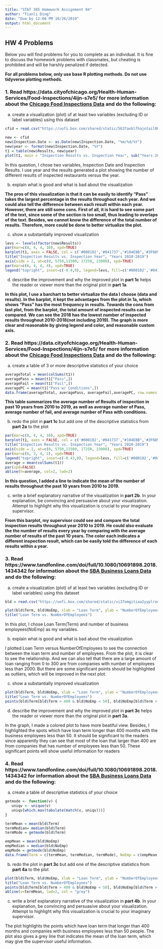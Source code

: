 ```yaml
---
title: "STAT 385 Homework Assignment 04"
author: "Tianli Ding"
date: "Due by 12:00 PM 10/26/2019"
output: html_document
---
```



## HW 4 Problems

Below you will find problems for you to complete as an individual. It is fine to discuss the homework problems with classmates, but cheating is prohibited and will be harshly penalized if detected.

**For all problems below, only use base R plotting methods. Do not use tidyverse plotting methods.**

### 1. Read https://data.cityofchicago.org/Health-Human-Services/Food-Inspections/4ijn-s7e5/ for more information about the [Chicago Food Inspections Data](https://uofi.box.com/shared/static/5637axblfhajotail80yw7j2s4r27hxd.csv) and do the following:

a. create a visualization (plot) of at least two variables (excluding ID or label variables) using this dataset
```r
cfid = read.csv("https://uofi.box.com/shared/static/5637axblfhajotail80yw7j2s4r27hxd.csv")
```

```r
new <- cfid
new$Inspection.Date <- as.Date(new$Inspection.Date, "%m/%d/%Y")
new$year <- format(new$Inspection.Date, "%Y")
t1 = table(new$Results, new$year)
plot(t1, main = "Inspection Results vs. Inspection Year", sub("Years 2010-2019"))
```

In this question, I chose two variables, Inspection Date and Inspection Results. I use year and the results generated a plot showing the number of different results of inspected restaurants versus the year.

b. explain what is good and what is bad about the visualization
  
  **The pros of this visualization is that it can be easily to identify "Pass" takes the largest percentage in the results throughout each year. And we could also tell the difference between each result within each year.** 
**However, there are still some cons. First of all, it is hard to see some part of the text, since some of the section is too small, thus leading to overlaps of the text. Besides, we cannot know the difference of the total number of results. Therefore, more could be done to better virtualize the plot.**

c. show a substantially improved visualization
```r
levs <- levels(factor(new$Results))
par(mar=c(8, 4, 4, 10), xpd=TRUE)
barplot(t1, axes = FALSE, col = c('#000102','#041737',"#104E8B",'#3F6D9B','#6E8DAB','#9DACBB','#B7C9E6'))
title("Inspection Results vs. Inspection Year", "Years 2010-2019")
axis(side = 2, at=c(0, 5750,11500, 17250, 23000), xpd=TRUE)
par(mar=c(6, 4, 4, 4), xpd=TRUE)
legend("topright", inset=c(-0.4,0), legend=levs, fill=c('#000102','#041737',"#104E8B",'#3F6D9B','#6E8DAB','#9DACBB','#B7C9E6'))
```

d. describe the improvement and why the improved plot in **part 1c** helps the reader or viewer more than the original plot in **part 1a**. 
  
  **In this plot, I use a barchart to better virtualize the data I choose (data and results). In the barplot, it kept the advantages from the plot in 1a, which shows "Pass" has the most frequency in results. Towards the cons from last plot, from the barplot, the total amount of inspected results can be compared. We can see the 2018 has the lowest number of inspected results throughout 2010-2018(not including 2019). The graph is more clear and reasonable by giving legend and color, and reasonable custom axis.**

### 2. Read https://data.cityofchicago.org/Health-Human-Services/Food-Inspections/4ijn-s7e5/ for more information about the [Chicago Food Inspections Data](https://uofi.box.com/shared/static/5637axblfhajotail80yw7j2s4r27hxd.csv) and do the following:

a. create a table of 3 or more descriptive statistics of your choice
```r
averageTotal = mean(colSums(t1))
averagePass = mean(t1["Pass",])
averageFail = mean(t1["Fail",])
averagePC = mean(t1["Pass w/ Conditions",])
data.frame(averageTotal, averagePass, averageFail,averagePC, row.names = "through year 2010-2019")
```
  
  **This table summarizes the average number of Results of inspection in past 10 years from 2010 to 2019, as well as average number of Pass, average number of fail, and average number of Pass with conditions.**

b. redo the plot in **part 1c** but add one of the descriptive statistics from **part 2a** to the plot
```r
par(mar=c(8, 4, 4, 10), xpd=TRUE)
barplot(t1, axes = FALSE, col = c('#000102','#041737',"#104E8B",'#3F6D9B','#6E8DAB','#9DACBB','#B7C9E6'))
title("Inspection Results vs. Inspection Year", "Years 2010-2019")
axis(side = 2, at=c(0, 5750,11500, 17250, 23000), xpd=TRUE)
par(mar=c(6, 3, 4, 2), xpd=TRUE)
legend("topright", inset=c(-0.43,0), legend=levs, fill=c('#000102','#041737',"#104E8B",'#3F6D9B','#6E8DAB','#9DACBB','#B7C9E6'))
average = mean(colSums(t1))
par(xpd=FALSE)
abline(h=average, col=2, lwd=2)
```
  
  **In this question, I added a line to indicate the mean of the number of results throughout the past 10 years from 2010 to 2019.** 

c. write a brief explanatory narrative of the visualization in **part 2b**. In your explanation, be convincing and persuasive about your visualization. Attempt to highlight why this visualization is crucial to your imaginary supervisor.
  
  **From this barplot, my supervisor could see and compare the total inspection results throughout year 2010 to 2019. He could also evaluate the the number of results every year by comparing with the average number of results of the past 10 years. The color each indicates a different inspection result, which can be easily told the difference of each results within a year.**

### 3. Read https://www.tandfonline.com/doi/full/10.1080/10691898.2018.1434342 for information about the [SBA Business Loans Data](https://uofi.box.com/shared/static/vi37omgitiaa2yyplrom779qvwk1g14x.csv) and do the following:

a. create a visualization (plot) of at least two variables (excluding ID or label variables) using this dataset
```r
bld = read.csv("https://uofi.box.com/shared/static/vi37omgitiaa2yyplrom779qvwk1g14x.csv")
```
```r
plot(bld$Term, bld$NoEmp, xlab = "Loan Term", ylab = "NumberOfEmployees")
title("Loan Term vs. NumberOfEmployees")
```
  In this plot, I chose Loan Term(Term) and number of business employees(NoEmp) as my variables. 
  
b. explain what is good and what is bad about the visualization
  
  I plotted Loan Term versus NumberOfEmployees to see the connection between the loan term and number of employees. From the plot, it is clear to see the relationship. And we can also tell that there are a large amount of loan ranging from 0 to 300 are from companies with number of employees less than 2000. But there are some significant points should be highlighted as outliers, which will be improved in the next plot.
  
c. show a substantially improved visualization
```r
plot(bld$Term, bld$NoEmp, xlab = "Loan Term", ylab = "NumberOfEmployees", col='#7AB7C9E6')
title("Loan Term vs. NumberOfEmployees")
points(bld$Term[bld$Term > 400 & bld$NoEmp < 50], bld$NoEmp[bld$Term > 400 & bld$NoEmp < 50], col="#C70039")
```

d. describe the improvement and why the improved plot in **part 3c** helps the reader or viewer more than the original plot in **part 3a**.
  
  In the graph, I made a colored plot to have more beatiful view. Besides, I highlighted the spots which have loan term longer than 400 months with the business employees less than 50. It should be significant to the readers since apparently they can see that most of the loan that larger than 400 are from companies that has number of employees less than 50. These significant points will show useful information for readers 

### 4. Read https://www.tandfonline.com/doi/full/10.1080/10691898.2018.1434342 for information about the [SBA Business Loans Data](https://uofi.box.com/shared/static/vi37omgitiaa2yyplrom779qvwk1g14x.csv) and do the following:

a. create a table of descriptive statistics of your choice
```r
getmode <- function(v) {
   uniqv <- unique(v)
   uniqv[which.max(tabulate(match(v, uniqv)))]
}

termMean = mean(bld$Term)
termMedian= median(bld$Term)
termMode = getmode(bld$Term)

empMean = mean(bld$NoEmp)
empMedian = median(bld$NoEmp)
empMode = getmode(bld$NoEmp)
data.frame(Term = c(termMean, termMedian, termMode), NoEmp = c(empMean, empMedian, empMode), row.names = c("MEAN", "MEDIAN", "MODE"))
```

b. redo the plot in **part 3c** but add one of the descriptive statistics from **part 4a** to the plot
```r
plot(bld$Term, bld$NoEmp, xlab = "Loan Term", ylab = "NumberOfEmployees", col='#7AB7C9E6')
title("Loan Term vs. NumberOfEmployees")
points(bld$Term[bld$Term > 400 & bld$NoEmp < 50], bld$NoEmp[bld$Term > 400 & bld$NoEmp < 50], col="#C70039")
abline(v=termMean, lwd=2, col = "grey")
```

c. write a brief explanatory narrative of the visualization in **part 4b**. In your explanation, be convincing and persuasive about your visualization. Attempt to highlight why this visualization is crucial to your imaginary supervisor.  
  
  The plot highlights the points which have loan term that longer than 400 months and companies with business employees less than 50 people. The plot also gives a grey line that indicates the mean of the loan term, which may give the supervisor useful information.
